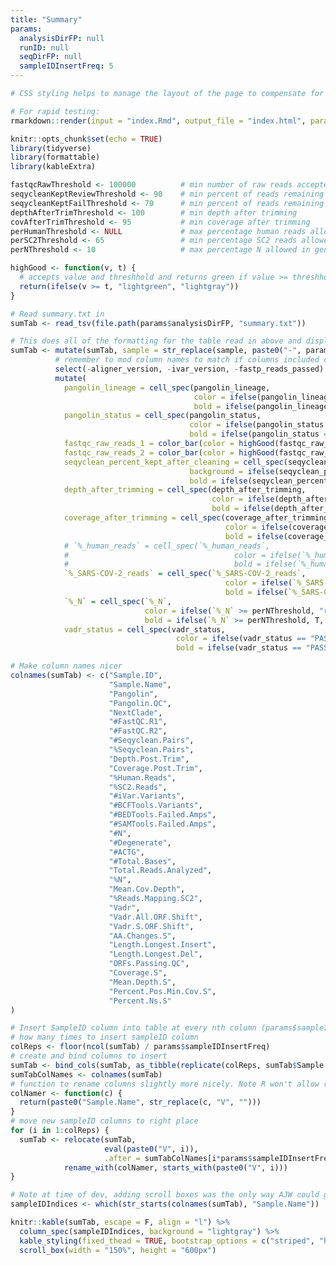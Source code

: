 ```yaml
---
title: "Summary"
params:
  analysisDirFP: null
  runID: null
  seqDirFP: null
  sampleIDInsertFreq: 5
---
```


```r
# CSS styling helps to manage the layout of the page to compensate for the table. From: https://itqna.net/questions/48098/how-adjust-margins-r-markdown.

# For rapid testing:
rmarkdown::render(input = "index.Rmd", output_file = "index.html", params = list(analysisDirFP = "../../../../runs/M347-21-013", runID = "M347-21-013", seqDirFP = "../../../../runs/M347-21-013"))
```
<style type="text/css">
.main-container {
  max-width: 60%;
  margin-left: 50px;
  margin-right: 50px;
}
</style>


```r
knitr::opts_chunk$set(echo = TRUE)
library(tidyverse)
library(formattable)
library(kableExtra)
```

```r
fastqcRawThreshold <- 100000          # min number of raw reads accepted in fastqc_raw column
seqycleanKeptReviewThreshold <- 90    # min percent of reads remaining after seqyclean (pass/review)
seqycleanKeptFailThreshold <- 70      # min percent of reads remaining after seqyclean (review/fail)
depthAfterTrimThreshold <- 100        # min depth after trimming
covAfterTrimThreshold <- 95           # min coverage after trimming
perHumanThreshold <- NULL             # max percentage human reads allowed per sample (not in use)
perSC2Threshold <- 65                 # min percentage SC2 reads allowed per sample
perNThreshold <- 10                   # max percentage N allowed in genome
```

```r
highGood <- function(v, t) {
  # accepts value and threshhold and returns green if value >= threshhold and gray if not
  return(ifelse(v >= t, "lightgreen", "lightgray"))
}
```


```r
# Read summary.txt in
sumTab <- read_tsv(file.path(params$analysisDirFP, "summary.txt"))

# This does all of the formatting for the table read in above and displayed in the next code chunk. It contains a mix of dplyr, formattable, and kableExtra commands.
sumTab <- mutate(sumTab, sample = str_replace(sample, paste0("-", params$runID), "")) %>% 
          # remember to mod column names to match if columns included change
          select(-aligner_version, -ivar_version, -fastp_reads_passed) %>%
          mutate(
            pangolin_lineage = cell_spec(pangolin_lineage, 
                                         color = ifelse(pangolin_lineage == "None", "red", "black"), 
                                         bold = ifelse(pangolin_lineage == "None", T, F)),
            pangolin_status = cell_spec(pangolin_status, 
                                        color = ifelse(pangolin_status == "passed_qc", "black", "red"), 
                                        bold = ifelse(pangolin_status == "passed_qc", F, T)),
            fastqc_raw_reads_1 = color_bar(color = highGood(fastqc_raw_reads_1, fastqcRawThreshold))(fastqc_raw_reads_1), 
            fastqc_raw_reads_2 = color_bar(color = highGood(fastqc_raw_reads_2, fastqcRawThreshold))(fastqc_raw_reads_2),
            seqyclean_percent_kept_after_cleaning = cell_spec(seqyclean_percent_kept_after_cleaning, 
                                        background = ifelse(seqyclean_percent_kept_after_cleaning < seqycleanKeptFailThreshold, "red", ifelse(seqyclean_percent_kept_after_cleaning < seqycleanKeptReviewThreshold, "yellow", "white")), 
                                        bold = ifelse(seqyclean_percent_kept_after_cleaning < seqycleanKeptFailThreshold, T, ifelse(seqyclean_percent_kept_after_cleaning < seqycleanKeptReviewThreshold, T, F))),
            depth_after_trimming = cell_spec(depth_after_trimming, 
                                             color = ifelse(depth_after_trimming >= depthAfterTrimThreshold, "black", "red"), 
                                             bold = ifelse(depth_after_trimming >= depthAfterTrimThreshold, F, T)),
            coverage_after_trimming = cell_spec(coverage_after_trimming, 
                                                color = ifelse(coverage_after_trimming >= covAfterTrimThreshold, "black", "red"), 
                                                bold = ifelse(coverage_after_trimming >= covAfterTrimThreshold, F, T)),
            # `%_human_reads` = cell_spec(`%_human_reads`, 
            #                                     color = ifelse(`%_human_reads` < perHumanThreshold, "black", "red"), 
            #                                     bold = ifelse(`%_human_reads` < perHumanThreshold, F, T)),
            `%_SARS-COV-2_reads` = cell_spec(`%_SARS-COV-2_reads`, 
                                                color = ifelse(`%_SARS-COV-2_reads` >= perSC2Threshold, "black", "red"), 
                                                bold = ifelse(`%_SARS-COV-2_reads` >= perSC2Threshold, F, T)),
            `%_N` = cell_spec(`%_N`, 
                              color = ifelse(`%_N` >= perNThreshold, "red", "black"), 
                              bold = ifelse(`%_N` >= perNThreshold, T, F)),
            vadr_status = cell_spec(vadr_status, 
                                     color = ifelse(vadr_status == "PASS", "black", "red"), 
                                     bold = ifelse(vadr_status == "PASS", F, T)))

# Make column names nicer
colnames(sumTab) <- c("Sample.ID", 
                      "Sample.Name", 
                      "Pangolin", 
                      "Pangolin.QC", 
                      "NextClade", 
                      "#FastQC.R1", 
                      "#FastQC.R2", 
                      "#Seqyclean.Pairs", 
                      "%Seqyclean.Pairs", 
                      "Depth.Post.Trim", 
                      "Coverage.Post.Trim", 
                      "%Human.Reads", 
                      "%SC2.Reads", 
                      "#iVar.Variants", 
                      "#BCFTools.Variants", 
                      "#BEDTools.Failed.Amps", 
                      "#SAMTools.Failed.Amps", 
                      "#N", 
                      "#Degenerate", 
                      "#ACTG", 
                      "#Total.Bases", 
                      "Total.Reads.Analyzed", 
                      "%N", 
                      "Mean.Cov.Depth", 
                      "%Reads.Mapping.SC2", 
                      "Vadr", 
                      "Vadr.All.ORF.Shift",
                      "Vadr.S.ORF.Shift", 
                      "AA.Changes.S",
                      "Length.Longest.Insert", 
                      "Length.Longest.Del",
                      "ORFs.Passing.QC",
                      "Coverage.S",
                      "Mean.Depth.S",
                      "Percent.Pos.Min.Cov.S",
                      "Percent.Ns.S"
)

# Insert SampleID column into table at every nth column (params$sampleIDInsertFreq) position
# how many times to insert sampleID column
colReps <- floor(ncol(sumTab) / params$sampleIDInsertFreq) 
# create and bind columns to insert
sumTab <- bind_cols(sumTab, as_tibble(replicate(colReps, sumTab$Sample.Name))) 
sumTabColNames <- colnames(sumTab)
# function to rename columns slightly more nicely. Note R won't allow redundant column names.
colNamer <- function(c) {
  return(paste0("Sample.Name", str_replace(c, "V", "")))
}
# move new sampleID columns to right place
for (i in 1:colReps) {
  sumTab <- relocate(sumTab, 
                     eval(paste0("V", i)), 
                     .after = sumTabColNames[i*params$sampleIDInsertFreq]) %>%
            rename_with(colNamer, starts_with(paste0("V", i)))
}
```

```r
# Note at time of dev, adding scroll boxes was the only way AJW could get fixed_thead = TRUE to work as expected.
sampleIDIndices <- which(str_starts(colnames(sumTab), "Sample.Name"))

knitr::kable(sumTab, escape = F, align = "l") %>% 
  column_spec(sampleIDIndices, background = "lightgray") %>%
  kable_styling(fixed_thead = TRUE, bootstrap_options = c("striped", "hover")) %>%
  scroll_box(width = "150%", height = "600px")
```
